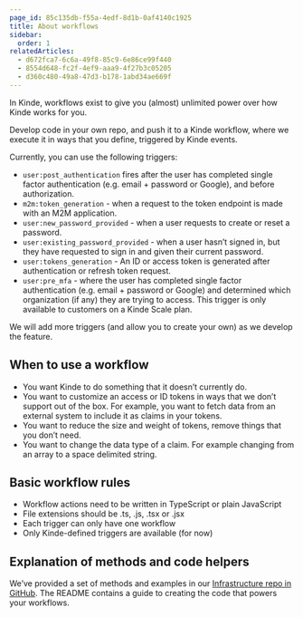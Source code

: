 ```yaml
---
page_id: 85c135db-f55a-4edf-8d1b-0af4140c1925
title: About workflows
sidebar:
  order: 1
relatedArticles:
  - d672fca7-6c6a-49f8-85c9-6e86ce99f440
  - 8554d648-fc2f-4ef9-aaa9-4f27b3c05205
  - d360c480-49a8-47d3-b178-1abd34ae669f
---
```


In Kinde, workflows exist to give you (almost) unlimited power over how Kinde works for you. 

Develop code in your own repo, and push it to a Kinde workflow, where we execute it in ways that you define, triggered by Kinde events. 

Currently, you can use the following triggers:

- `user:post_authentication` fires after the user has completed single factor authentication (e.g. email + password or Google), and before authorization.
- `m2m:token_generation` - when a request to the token endpoint is made with an M2M application.
- `user:new_password_provided` - when a user requests to create or reset a password.
- `user:existing_password_provided` - when a user hasn’t signed in, but they have requested to sign in and given their current password.
- `user:tokens_generation` - An ID or access token is generated after authentication or refresh token request.
- `user:pre_mfa` - where the user has completed single factor authentication (e.g. email + password or Google) and determined which organization (if any) they are trying to access. This trigger is only available to customers on a Kinde Scale plan.

We will add more triggers (and allow you to create your own) as we develop the feature.

## When to use a workflow

- You want Kinde to do something that it doesn’t currently do.
- You want to customize an access or ID tokens in ways that we don’t support out of the box. For example, you want to fetch data from an external system to include it as claims in your tokens.
- You want to reduce the size and weight of tokens, remove things that you don’t need.
- You want to change the data type of a claim. For example changing from an array to a space delimited string.

## Basic workflow rules

- Workflow actions need to be written in TypeScript or plain JavaScript
- File extensions should be .ts, .js, .tsx or .jsx
- Each trigger can only have one workflow
- Only Kinde-defined triggers are available (for now)

## Explanation of methods and code helpers

We’ve provided a set of methods and examples in our [Infrastructure repo in GitHub](https://github.com/kinde-oss/infrastructure). The README contains a guide to creating the code that powers your workflows.
